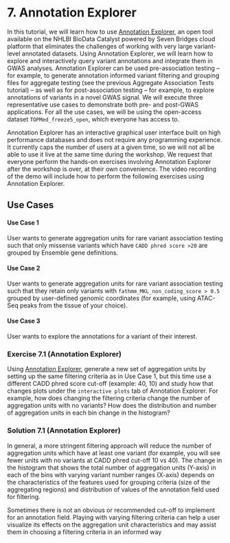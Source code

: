 # 7. Annotation Explorer 

In this tutorial, we will learn how to use [Annotation Explorer](https://platform.sb.biodatacatalyst.nhlbi.nih.gov/u/biodatacatalyst/annotation-explorer/), an open tool available on the NHLBI BioData Catalyst powered by Seven Bridges cloud platform that eliminates the challenges of working with very large variant-level annotated datasets. Using Annotation Explorer, we will learn how to explore and interactively query variant annotations and integrate them in GWAS analyses. Annotation Explorer can be used pre-association testing -- for example, to generate annotation informed variant filtering and grouping files for aggregate testing (see the previous Aggregate Association Tests tutorial) -- as well as for post-association testing -- for example, to explore annotations of variants in a novel GWAS signal. We will execute three representative use cases to demonstrate both pre- and post-GWAS applications. For all the use cases, we will be using the open-access dataset `TOPMed_freeze5_open`, which everyone has access to.

Annotation Explorer has an interactive graphical user interface built on high performance databases and does not require any programming experience. It currently caps the number of users at a given time, so we will not all be able to use it live at the same time during the workshop. We request that everyone perform the hands-on exercises involving Annotation Explorer after the workshop is over, at their own convenience. The video recording of the demo will include how to perform the following exercises using Annotation Explorer.

## Use Cases 

#### Use Case 1 

User wants to generate aggregation units for rare variant association testing such that only missense variants which have `CADD phred score >20` are grouped by Ensemble gene definitions.

#### Use Case 2 

User wants to generate aggregation units for rare variant association testing such that they retain only variants with `fathmm_MKL_non_coding_score > 0.5` grouped by user-defined genomic coordinates (for example, using ATAC-Seq peaks from the tissue of your choice).

#### Use Case 3

User wants to explore the annotations for a variant of their interest.


### Exercise 7.1 (Annotation Explorer)

Using [Annotation Explorer](https://platform.sb.biodatacatalyst.nhlbi.nih.gov/u/biodatacatalyst/annotation-explorer/), generate a new set of aggregation units by setting up the same filtering criteria as in Use Case 1, but this time use a different CADD phred score cut-off (example: 40, 10) and study how that changes plots under the `interactive plots` tab of Annotation Explorer. For example, how does changing the filtering criteria change the number of aggregation units with no variants? How does the distribution and number of aggregation units in each bin change in the histogram?

### Solution 7.1 (Annotation Explorer)

In general, a more stringent filtering approach will reduce the number of aggregation units which have at least one variant (for example, you will see fewer units with no variants at CADD phred cut-off 10 vs 40). The change in the histogram that shows the total number of aggregation units (Y-axis) in each of the bins with varying variant number ranges (X-axis) depends on the characteristics of the features used for grouping criteria (size of the aggregating regions) and distribution of values of the annotation field used for filtering. 

Sometimes there is not an obvious or recommended cut-off to implement for an annotation field. Playing with varying filtering criteria can help a user visualize its effects on the aggregation unit characteristics and may assist them in choosing a filtering criteria in an informed way

